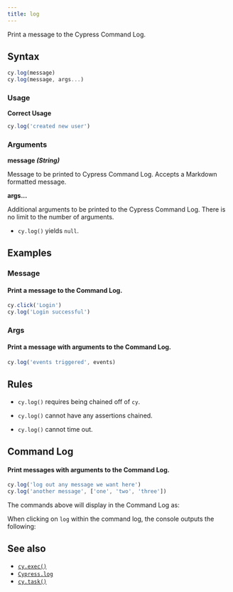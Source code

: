 ```yaml
---
title: log
---
```


Print a message to the Cypress Command Log.

## Syntax

```javascript
cy.log(message)
cy.log(message, args...)
```

### Usage

<Icon name="check-circle" color="green" /> **Correct Usage**

```javascript
cy.log('created new user')
```

### Arguments

<Icon name="angle-right" /> **message _(String)_**

Message to be printed to Cypress Command Log. Accepts a Markdown formatted
message.

<Icon name="angle-right" /> **args...**

Additional arguments to be printed to the Cypress Command Log. There is no limit
to the number of arguments.

<HeaderYields/>

- `cy.log()` yields `null`.

## Examples

### Message

#### Print a message to the Command Log.

```javascript
cy.click('Login')
cy.log('Login successful')
```

### Args

#### Print a message with arguments to the Command Log.

```javascript
cy.log('events triggered', events)
```

## Rules

<HeaderRequirements/>

- `cy.log()` requires being chained off of `cy`.

<HeaderAssertions/>

- `cy.log()` cannot have any assertions chained.

<HeaderTimeouts/>

- `cy.log()` cannot time out.

## Command Log

#### Print messages with arguments to the Command Log.

```javascript
cy.log('log out any message we want here')
cy.log('another message', ['one', 'two', 'three'])
```

The commands above will display in the Command Log as:

<DocsImage
  src="/img/api/log/custom-command-log-with-any-message.png"
  alt="Command Log log"
/>

When clicking on `log` within the command log, the console outputs the
following:

<DocsImage
  src="/img/api/log/console-shows-logs-message-and-any-arguments.png"
  alt="Console Log log"
/>

## See also

- [`cy.exec()`](/api/commands/exec)
- [`Cypress.log`](/api/cypress-api/cypress-log)
- [`cy.task()`](/api/commands/task)
